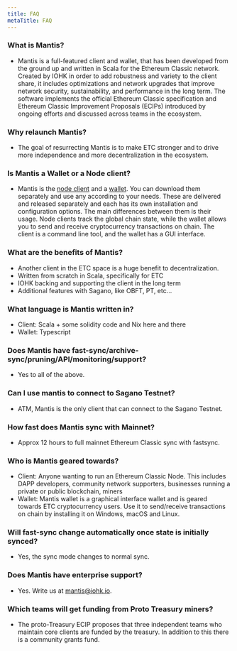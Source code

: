 ```yaml
---
title: FAQ
metaTitle: FAQ
---
```


### What is Mantis?

  * Mantis is a full-featured client and wallet, that has been developed from the ground up and written in Scala for the Ethereum Classic network. Created by IOHK in order to add robustness and variety to the client share, it includes optimizations and network upgrades that improve network security, sustainability, and performance in the long term.
  The software implements the official Ethereum Classic specification and Ethereum Classic Improvement Proposals (ECIPs) introduced by ongoing efforts and discussed across teams in the ecosystem.

### Why relaunch Mantis?

  * The goal of resurrecting Mantis is to make ETC stronger and to drive more independence and more decentralization in the ecosystem.

### Is Mantis a Wallet or a Node client?

  * Mantis is the [node client](#) and a [wallet](#). You can download them separately and use any according to your needs. These are delivered and released separately and each has its own installation and configuration options.
  The main differences between them is their usage. Node clients track the global chain state, while the wallet allows you to send and receive cryptocurrency transactions on chain. The client is a command line tool, and the wallet has a GUI interface.

### What are the benefits of Mantis?

  * Another client in the ETC space is a huge benefit to decentralization.
  * Written from scratch in Scala, specifically for ETC
  * IOHK backing and supporting the client in the long term
  * Additional features with Sagano, like OBFT, PT, etc...

### What language is Mantis written in?

  * Client: Scala + some solidity code and Nix here and there
  * Wallet: Typescript

### Does Mantis have fast-sync/archive-sync/pruning/API/monitoring/support?

  * Yes to all of the above.

### Can I use mantis to connect to Sagano Testnet?

  * ATM, Mantis is the only client that can connect to the Sagano Testnet.

### How fast does Mantis sync with Mainnet?

  * Approx 12 hours to full mainnet Ethereum Classic sync with fastsync.

### Who is Mantis geared towards?

  * Client: Anyone wanting to run an Ethereum Classic Node. This includes DAPP developers, community network supporters, businesses running a private or public blockchain, miners
  * Wallet: Mantis wallet is a graphical interface wallet and is geared towards ETC cryptocurrency users. Use it to send/receive transactions on chain by installing it on Windows, macOS and Linux.

### Will fast-sync change automatically once state is initially synced?

  * Yes, the sync mode changes to normal sync.

### Does Mantis have enterprise support?
  * Yes. Write us at [mantis@iohk.io](mailto:mantis@iohk.io).

### Which teams will get funding from Proto Treasury miners?

  * The proto-Treasury ECIP proposes that three independent teams who maintain core clients are funded by the treasury.  In addition to this there is a community grants fund.
